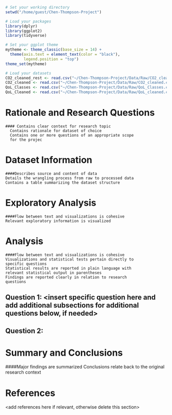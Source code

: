 \newpage
\tableofcontents 
\newpage
\listoftables 
\newpage
\listoffigures 
\newpage

```r
# Set your working directory
setwd("/home/guest/Chen-Thompson-Project")

# Load your packages
library(dplyr)
library(ggplot2)
library(tidyverse)

# Set your ggplot theme
mytheme <- theme_classic(base_size = 14) +
  theme(axis.text = element_text(color = "black"), 
        legend.position = "top")
theme_set(mytheme)

# Load your datasets
CO2_cleaned_rest <- read.csv("~/Chen-Thompson-Project/Data/Raw/CO2_cleaned_restructured.csv", stringsAsFactors = TRUE)
CO2_cleaned <- read.csv("~/Chen-Thompson-Project/Data/Raw/CO2_cleaned.csv", stringsAsFactors = TRUE)
QoL_Classes <- read.csv("~/Chen-Thompson-Project/Data/Raw/QoL_Classes.csv", stringsAsFactors = TRUE)
QoL_Cleaned <- read.csv("~/Chen-Thompson-Project/Data/Raw/QoL_cleaned.csv", stringsAsFactors = TRUE)

```


# Rationale and Research Questions
    #### Contains clear context for research topic
      Contains rationale for dataset of choice
      Contains one or more questions of an appropriate scope
      for the projec


\newpage

# Dataset Information
    ####Describes source and content of data
    Details the wrangling process from raw to processed data
    Contains a table summarizing the dataset structure


\newpage

# Exploratory Analysis 
    ####Flow between text and visualizations is cohesive
    Relevant exploratory information is visualized


\newpage

# Analysis
    ####Flow between text and visualizations is cohesive
    Visualizations and statistical tests pertain directly to
    specific questions
    Statistical results are reported in plain language with
    relevant statistical output in parentheses
    Findings are reported clearly in relation to research
    questions


## Question 1: <insert specific question here and add additional subsections for additional questions below, if needed>

## Question 2: 




\newpage

# Summary and Conclusions
   ####Major findings are summarized
   Conclusions relate back to the original research context

\newpage

# References
<add references here if relevant, otherwise delete this section> 
